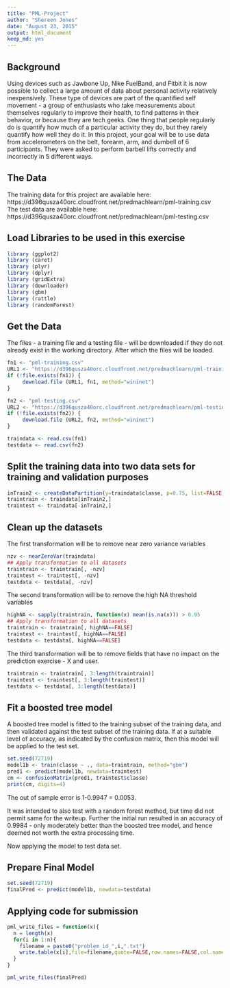 ```yaml
---
title: "PML-Project"
author: "Shereen Jones"
date: "August 23, 2015"
output: html_document
keep_md: yes
---
```


## Background

Using devices such as Jawbone Up, Nike FuelBand, and Fitbit it is now possible to collect a large amount of data about personal activity relatively inexpensively. These type of devices are part of the quantified self movement - a group of enthusiasts who take measurements about themselves regularly to improve their health, to find patterns in their behavior, or because they are tech geeks. One thing that people regularly do is quantify how much of a particular activity they do, but they rarely quantify how well they do it. In this project, your goal will be to use data from accelerometers on the belt, forearm, arm, and dumbell of 6 participants. They were asked to perform barbell lifts correctly and incorrectly in 5 different ways. 

## The Data
The training data for this project are available here: 
     https://d396qusza40orc.cloudfront.net/predmachlearn/pml-training.csv
The test data are available here: 
     https://d396qusza40orc.cloudfront.net/predmachlearn/pml-testing.csv

## Load Libraries to be used in this exercise
```r
library (ggplot2)
library (caret)
library (plyr)
library (dplyr)
library (gridExtra)
library (downloader)
library (gbm)
library (rattle)
library (randomForest)
```

## Get the Data
The files - a training file and a testing file - will be downloaded if they do not already exist in the working directory. After which the files will be loaded.

```r

fn1 <- "pml-training.csv"
URL1 <- "https://d396qusza40orc.cloudfront.net/predmachlearn/pml-training.csv"
if (!file.exists(fn1)) {
     download.file (URL1, fn1, method="wininet")
}

fn2 <- "pml-testing.csv"
URL2 <- "https://d396qusza40orc.cloudfront.net/predmachlearn/pml-testing.csv"
if (!file.exists(fn2)) {
     download.file (URL2, fn2, method="wininet")
}

traindata <- read.csv(fn1)
testdata <- read.csv(fn2)
```

## Split the training data into two data sets for training and validation purposes
```r
inTrain2 <- createDataPartition(y=traindata$classe, p=0.75, list=FALSE)
traintrain <- traindata[inTrain2,]
traintest <- traindata[-inTrain2,]
```

## Clean up the datasets

The first transformation will be to remove near zero variance variables
```r
nzv <- nearZeroVar(traindata)
## Apply transformation to all datasets
traintrain <- traintrain[, -nzv]
traintest <- traintest[, -nzv]
testdata <- testdata[, -nzv]
```

The second transformation will be to remove the high NA threshold variables

```r
highNA <- sapply(traintrain, function(x) mean(is.na(x))) > 0.95
## Apply transformation to all datasets
traintrain <- traintrain[, highNA==FALSE]
traintest <- traintest[, highNA==FALSE]
testdata <- testdata[, highNA==FALSE]
```

The third transformation will be to remove fields that have no impact on the prediction exercise - X and user.

```r
traintrain <- traintrain[, 3:length(traintrain)]
traintest <- traintest[, 3:length(traintest)]
testdata <- testdata[, 3:length(testdata)]
```

## Fit a boosted tree model

A boosted tree model is fitted to the training subset of the training data, and then validated against the test subset of the training data.  If at a suitable level of accuracy, as indicated by the confusion matrix, then this model will be applied to the test set.

```r
set.seed(72719)
model1b <- train(classe ~ ., data=traintrain, method="gbm")
pred1 <- predict(model1b, newdata=traintest)
cm <- confusionMatrix(pred1, traintest$classe)
print(cm, digits=4)
```

The out of sample error is 1-0.9947 = 0.0053.

It was intended to also test with a random forest method, but time did not permit same for the writeup.  Further the initial run resulted in an accuracy of 0.9984 - only moderately better than the boosted tree model, and hence deemed not worth the extra processing time.

Now applying the model to test data set.

## Prepare Final Model

```r
set.seed(72719)
finalPred <- predict(model1b, newdata=testdata)
```

## Applying code for submission

```r
pml_write_files = function(x){
  n = length(x)
  for(i in 1:n){
    filename = paste0("problem_id_",i,".txt")
    write.table(x[i],file=filename,quote=FALSE,row.names=FALSE,col.names=FALSE)
  }
}

pml_write_files(finalPred)
```